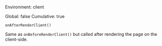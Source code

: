 
Environment: client  
<Link href="/config#global">Global</Link>: false  
<Link href="/config#cumulative">Cumulative</Link>: true  

<ProvidedBy noCustomGuide={true}>`onAfterRenderClient()`</ProvidedBy>

Same as <Link href="/onBeforeRenderClient">`onBeforeRenderClient()`</Link> but called after rendering the page on the client-side.
